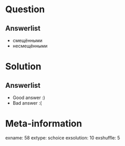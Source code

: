 Question
========


Answerlist
----------
*  смещёнными
*  несмещёнными

Solution
========

Answerlist
----------
*  Good answer :)
*  Bad answer :(

Meta-information
================
exname: 58
extype: schoice
exsolution: 10
exshuffle: 5
